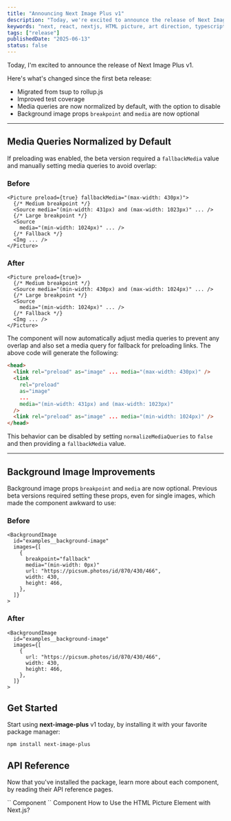 ```yaml
---
title: "Announcing Next Image Plus v1"
description: "Today, we're excited to announce the release of Next Image Plus v1.0.0"
keywords: "next, react, nextjs, HTML picture, art direction, typescript"
tags: ["release"]
publishedDate: "2025-06-13"
status: false
---
```


Today, I'm excited to announce the release of Next Image Plus v1.

Here's what's changed since the first beta release:

- Migrated from <Link href="https://www.npmjs.com/package/tsup">tsup</Link> to <Link href="https://rollupjs.org/">rollup.js</Link>
- Improved test coverage
- Media queries are now normalized by default, with the option to disable
- Background image props `breakpoint` and `media` are now optional

---

## Media Queries Normalized by Default

If preloading was enabled, the beta version required a `fallbackMedia` value and manually setting media queries to avoid overlap:

### Before

```tsx
<Picture preload={true} fallbackMedia="(max-width: 430px)">
  {/* Medium breakpoint */}
  <Source media="(min-width: 431px) and (max-width: 1023px)" ... />
  {/* Large breakpoint */}
  <Source
    media="(min-width: 1024px)" ... />
  {/* Fallback */}
  <Img ... />
</Picture>
```

### After

```tsx
<Picture preload={true}>
  {/* Medium breakpoint */}
  <Source media="(min-width: 430px) and (max-width: 1024px)" ... />
  {/* Large breakpoint */}
  <Source
    media="(min-width: 1024px)" ... />
  {/* Fallback */}
  <Img ... />
</Picture>
```

The component will now automatically adjust media queries to prevent any overlap and also set a media query for fallback for preloading links. The above code will
generate the following:

```html
<head>
  <link rel="preload" as="image" ... media="(max-width: 430px)" />
  <link
    rel="preload"
    as="image"
    ...
    media="(min-width: 431px) and (max-width: 1023px)"
  />
  <link rel="preload" as="image" ... media="(min-width: 1024px)" />
</head>
```

This behavior can be disabled by setting `normalizeMediaQueries` to `false` and then providing a `fallbackMedia` value.

---

## Background Image Improvements

Background image props `breakpoint` and `media` are now optional. Previous beta versions required setting these props, even for single images, which made the component awkward to use:

### Before

```tsx
<BackgroundImage
  id="examples__background-image"
  images={[
    {
      breakpoint="fallback"
      media="(min-width: 0px)"
      url: "https://picsum.photos/id/870/430/466",
      width: 430,
      height: 466,
    },
  ]}
>
```

### After

```tsx
<BackgroundImage
  id="examples__background-image"
  images={[
    {
      url: "https://picsum.photos/id/870/430/466",
      width: 430,
      height: 466,
    },
  ]}
>
```

## Get Started

Start using **next-image-plus** v1 today, by installing it with your favorite package manager:

```shell
npm install next-image-plus
```

## API Reference

Now that you've installed the package, learn more about each component, by reading their API reference pages.

<SimpleGrid>
  <FeaturedLink href="/docs/picture" size="md">
    `<Picture />` Component
  </FeaturedLink>
  <FeaturedLink href="/docs/background-image" size="md">
    `<BackgroundImage />` Component
  </FeaturedLink>
</SimpleGrid>

<PageNav>
  <PageNavItem
    href="/blog/how-to-use-the-html-picture-element-with-next-js"
    direction="next"
  >
    How to Use the HTML Picture Element with Next.js?
  </PageNavItem>
</PageNav>
